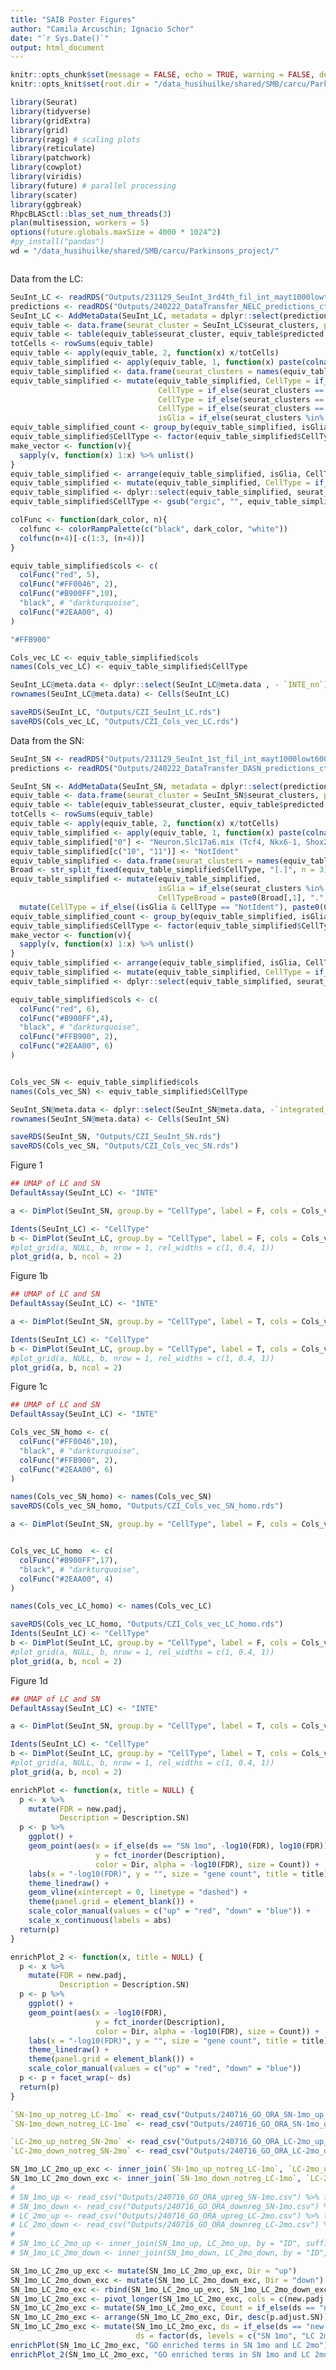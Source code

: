 ```yaml
---
title: "SAIB Poster Figures"
author: "Camila Arcuschin; Ignacio Schor"
date: "`r Sys.Date()`"
output: html_document
---
```


```r
knitr::opts_chunk$set(message = FALSE, echo = TRUE, warning = FALSE, dev = c('png', 'pdf'))
knitr::opts_knit$set(root.dir = "/data_husihuilke/shared/SMB/carcu/Parkinsons_project/")
```

```r
library(Seurat)
library(tidyverse)
library(gridExtra)
library(grid)
library(ragg) # scaling plots
library(reticulate)
library(patchwork)
library(cowplot)
library(viridis)
library(future) # parallel processing
library(scater)
library(ggbreak)
RhpcBLASctl::blas_set_num_threads(3)
plan(multisession, workers = 5)
options(future.globals.maxSize = 4000 * 1024^2)
#py_install("pandas")
wd = "/data_husihuilke/shared/SMB/carcu/Parkinsons_project/"
```


```r


```


Data from the LC:

```r
SeuInt_LC <- readRDS("Outputs/231129_SeuInt_3rd4th_fil_int_mayt1000lowt60000_lowtInfrb_24clusters.rds")
predictions <- readRDS("Outputs/240222_DataTransfer_NELC_predictions_ctrl.rds")
SeuInt_LC <- AddMetaData(SeuInt_LC, metadata = dplyr::select(predictions, predicted.id))
equiv_table <- data.frame(seurat_cluster = SeuInt_LC$seurat_clusters, predicted.id = SeuInt_LC$predicted.id) %>% na.omit()
equiv_table <- table(equiv_table$seurat_cluster, equiv_table$predicted.id) %>% as.matrix()
totCells <- rowSums(equiv_table)
equiv_table <- apply(equiv_table, 2, function(x) x/totCells)
equiv_table_simplified <- apply(equiv_table, 1, function(x) paste(colnames(equiv_table)[x>0.45], collapse = "-"))
equiv_table_simplified <- data.frame(seurat_clusters = names(equiv_table_simplified), CellType = equiv_table_simplified)
equiv_table_simplified <- mutate(equiv_table_simplified, CellType = if_else(seurat_clusters == "3", "Astrocytes", CellType),
                                 CellType = if_else(seurat_clusters == "5", "Oligodendrocytes", CellType),
                                 CellType = if_else(seurat_clusters == "6", "Microglia", CellType),
                                 CellType = if_else(seurat_clusters == "7", "Ependymal cells", CellType),
                                 isGlia = if_else(seurat_clusters %in% c("3", "5", "6", "7"), T, F))
equiv_table_simplified_count <- group_by(equiv_table_simplified, isGlia, CellType) %>% dplyr::count()
equiv_table_simplified$CellType <- factor(equiv_table_simplified$CellType, levels = equiv_table_simplified_count$CellType)
make_vector <- function(v){
  sapply(v, function(x) 1:x) %>% unlist()
}
equiv_table_simplified <- arrange(equiv_table_simplified, isGlia, CellType) %>%  mutate(n_clust = make_vector(equiv_table_simplified_count$n))
equiv_table_simplified <- mutate(equiv_table_simplified, CellType = if_else((duplicated(equiv_table_simplified$CellType) | duplicated(equiv_table_simplified$CellType, fromLast = T)), paste0(CellType, "_", n_clust), as.character(CellType)))
equiv_table_simplified <- dplyr::select(equiv_table_simplified, seurat_clusters, CellType)
equiv_table_simplified$CellType <- gsub("ergic", "", equiv_table_simplified$CellType)

colFunc <- function(dark_color, n){
  colfunc <- colorRampPalette(c("black", dark_color, "white"))
  colfunc(n+4)[-c(1:3, (n+4))]
}

equiv_table_simplified$cols <- c(
  colFunc("red", 5),
  colFunc("#FF0046", 2),
  colFunc("#B900FF",10),
  "black", # "darkturquoise",
  colFunc("#2EAA00", 4)
)

"#FFB900"

Cols_vec_LC <- equiv_table_simplified$cols
names(Cols_vec_LC) <- equiv_table_simplified$CellType

SeuInt_LC@meta.data <- dplyr::select(SeuInt_LC@meta.data , - `INTE_nn`) %>% left_join(equiv_table_simplified)
rownames(SeuInt_LC@meta.data) <- Cells(SeuInt_LC)

saveRDS(SeuInt_LC, "Outputs/CZI_SeuInt_LC.rds")
saveRDS(Cols_vec_LC, "Outputs/CZI_Cols_vec_LC.rds")
```

Data from the SN:

```r
SeuInt_SN <- readRDS("Outputs/231129_SeuInt_1st_fil_int_mayt1000lowt60000_lowtInfrb.rds")
predictions <- readRDS("Outputs/240222_DataTransfer_DASN_predictions_ctrl.rds")

SeuInt_SN <- AddMetaData(SeuInt_SN, metadata = dplyr::select(predictions, saund.prediction))
equiv_table <- data.frame(seurat_cluster = SeuInt_SN$seurat_clusters, predicted.id = SeuInt_SN$saund.prediction) %>% na.omit()
equiv_table <- table(equiv_table$seurat_cluster, equiv_table$predicted.id) %>% as.matrix()
totCells <- rowSums(equiv_table)
equiv_table <- apply(equiv_table, 2, function(x) x/totCells)
equiv_table_simplified <- apply(equiv_table, 1, function(x) paste(colnames(equiv_table)[x>0.4], collapse = "-"))
equiv_table_simplified["0"] <- "Neuron.Slc17a6.mix (Tcf4, Nkx6-1, Shox2)"
equiv_table_simplified[c("10", "11")] <- "NotIdent"
equiv_table_simplified <- data.frame(seurat_clusters = names(equiv_table_simplified), CellType = equiv_table_simplified)
Broad <- str_split_fixed(equiv_table_simplified$CellType, "[.]", n = 3)[, 1:2]
equiv_table_simplified <- mutate(equiv_table_simplified,
                                 isGlia = if_else(seurat_clusters %in% c("3", "8", "5", "14", "15", "17"), T, F),
                                 CellTypeBroad = paste0(Broad[,1], ".", Broad[,2])) %>% 
  mutate(CellType = if_else((isGlia & CellType == "NotIdent"), paste0(CellType, "_glia"), CellType))
equiv_table_simplified_count <- group_by(equiv_table_simplified, isGlia, CellType) %>% dplyr::count()
equiv_table_simplified$CellType <- factor(equiv_table_simplified$CellType, levels = equiv_table_simplified_count$CellType)
make_vector <- function(v){
  sapply(v, function(x) 1:x) %>% unlist()
}
equiv_table_simplified <- arrange(equiv_table_simplified, isGlia, CellType) %>%  mutate(n_clust = make_vector(equiv_table_simplified_count$n))
equiv_table_simplified <- mutate(equiv_table_simplified, CellType = if_else((duplicated(equiv_table_simplified$CellType) | duplicated(equiv_table_simplified$CellType, fromLast = T)), paste0(CellType, "_", n_clust), as.character(CellType)))
equiv_table_simplified <- dplyr::select(equiv_table_simplified, seurat_clusters, CellType)

equiv_table_simplified$cols <- c(
  colFunc("red", 6),
  colFunc("#B900FF",4),
  "black", # "darkturquoise",
  colFunc("#FFB900", 2),
  colFunc("#2EAA00", 6)
)


Cols_vec_SN <- equiv_table_simplified$cols
names(Cols_vec_SN) <- equiv_table_simplified$CellType

SeuInt_SN@meta.data <- dplyr::select(SeuInt_SN@meta.data, -`integrated_nn`) %>% left_join(equiv_table_simplified)
rownames(SeuInt_SN@meta.data) <- Cells(SeuInt_SN)

saveRDS(SeuInt_SN, "Outputs/CZI_SeuInt_SN.rds")
saveRDS(Cols_vec_SN, "Outputs/CZI_Cols_vec_SN.rds")
```
Figure 1
```r
## UMAP of LC and SN 
DefaultAssay(SeuInt_LC) <- "INTE"

a <- DimPlot(SeuInt_SN, group.by = "CellType", label = F, cols = Cols_vec_SN, order = F, cells = sample(Cells(SeuInt_SN))) + labs(title = "SN")  + theme_void() + guides(color = guide_legend(nrow = 10, override.aes = list(size=4), label.position = "left", label.hjust = 1)) + theme(title = element_text(size = 25), legend.position = c(0.5, -0.2), legend.text = element_text(size = 15, margin = margin(l = 10, unit = "pt"), hjust =1.1), plot.margin = unit(c(1,30,70,1), units = "mm"), legend.key.width = unit(0.55, "cm"), legend.key.height = unit(0.2, "cm"))

Idents(SeuInt_LC) <- "CellType"
b <- DimPlot(SeuInt_LC, group.by = "CellType", label = F, cols = Cols_vec_LC, order = F, cells = sample(Cells(SeuInt_LC))) + labs(title = "LC")  + theme_void() + guides(color = guide_legend(nrow = 10, override.aes = list(size=4), label.position = "left", label.hjust = 1)) + theme(title = element_text(size = 25), legend.position = c(0.5, -0.2), legend.text = element_text(size = 15), plot.margin = unit(c(1,30,70,1), units = "mm"), legend.key.width = unit(0.55, "cm"), legend.key.height = unit(0.2, "cm")) #legend.box.just = c("right", "bottom")
#plot_grid(a, NULL, b, nrow = 1, rel_widths = c(1, 0.4, 1))
plot_grid(a, b, ncol = 2)
```

Figure 1b
```r
## UMAP of LC and SN 
DefaultAssay(SeuInt_LC) <- "INTE"

a <- DimPlot(SeuInt_SN, group.by = "CellType", label = T, cols = Cols_vec_SN, order = F, cells = sample(Cells(SeuInt_SN))) + labs(title = "SN")  + theme_void() + theme(title = element_text(size = 25), legend.position = "none", legend.text = element_text(size = 15, margin = margin(l = 10, unit = "pt"), hjust =1.1), plot.margin = unit(c(1,30,70,1), units = "mm"), legend.key.width = unit(0.55, "cm"), legend.key.height = unit(0.2, "cm"))

Idents(SeuInt_LC) <- "CellType"
b <- DimPlot(SeuInt_LC, group.by = "CellType", label = T, cols = Cols_vec_LC, order = F, cells = sample(Cells(SeuInt_LC))) + labs(title = "LC")  + theme_void() + theme(title = element_text(size = 25), legend.position = "none", legend.text = element_text(size = 15), plot.margin = unit(c(1,30,70,1), units = "mm"), legend.key.width = unit(0.55, "cm"), legend.key.height = unit(0.2, "cm")) #legend.box.just = c("right", "bottom")
#plot_grid(a, NULL, b, nrow = 1, rel_widths = c(1, 0.4, 1))
plot_grid(a, b, ncol = 2)
```

Figure 1c
```r
## UMAP of LC and SN 
DefaultAssay(SeuInt_LC) <- "INTE"

Cols_vec_SN_homo <- c(
  colFunc("#FF0046",10),
  "black", # "darkturquoise",
  colFunc("#FFB900", 2),
  colFunc("#2EAA00", 6)
)

names(Cols_vec_SN_homo) <- names(Cols_vec_SN) 
saveRDS(Cols_vec_SN_homo, "Outputs/CZI_Cols_vec_SN_homo.rds")

a <- DimPlot(SeuInt_SN, group.by = "CellType", label = F, cols = Cols_vec_SN_homo, order = F, cells = sample(Cells(SeuInt_SN))) + labs(title = "SN")  + theme_void() + guides(color = guide_legend(nrow = 10, override.aes = list(size=4), label.position = "left", label.hjust = 1)) + theme(title = element_text(size = 25), legend.position = c(0.5, -0.2), legend.text = element_text(size = 15, margin = margin(l = 10, unit = "pt"), hjust =1.1), plot.margin = unit(c(1,30,70,1), units = "mm"), legend.key.width = unit(0.55, "cm"), legend.key.height = unit(0.2, "cm"))


Cols_vec_LC_homo  <- c(
  colFunc("#B900FF",17),
  "black", # "darkturquoise",
  colFunc("#2EAA00", 4)
)

names(Cols_vec_LC_homo) <- names(Cols_vec_LC)

saveRDS(Cols_vec_LC_homo, "Outputs/CZI_Cols_vec_LC_homo.rds")
Idents(SeuInt_LC) <- "CellType"
b <- DimPlot(SeuInt_LC, group.by = "CellType", label = F, cols = Cols_vec_LC_homo, order = F, cells = sample(Cells(SeuInt_LC))) + labs(title = "LC")  + theme_void() + guides(color = guide_legend(nrow = 10, override.aes = list(size=4), label.position = "left", label.hjust = 1)) + theme(title = element_text(size = 25), legend.position = c(0.5, -0.2), legend.text = element_text(size = 15), plot.margin = unit(c(1,30,70,1), units = "mm"), legend.key.width = unit(0.55, "cm"), legend.key.height = unit(0.2, "cm")) #legend.box.just = c("right", "bottom")
#plot_grid(a, NULL, b, nrow = 1, rel_widths = c(1, 0.4, 1))
plot_grid(a, b, ncol = 2)
```

Figure 1d
```r
## UMAP of LC and SN 
DefaultAssay(SeuInt_LC) <- "INTE"

a <- DimPlot(SeuInt_SN, group.by = "CellType", label = T, cols = Cols_vec_SN_homo, order = F, cells = sample(Cells(SeuInt_SN))) + labs(title = "SN")  + theme_void() + theme(title = element_text(size = 25), legend.position = "none", legend.text = element_text(size = 15, margin = margin(l = 10, unit = "pt"), hjust =1.1), plot.margin = unit(c(1,30,70,1), units = "mm"), legend.key.width = unit(0.55, "cm"), legend.key.height = unit(0.2, "cm"))

Idents(SeuInt_LC) <- "CellType"
b <- DimPlot(SeuInt_LC, group.by = "CellType", label = T, cols = Cols_vec_LC_homo, order = F, cells = sample(Cells(SeuInt_LC))) + labs(title = "LC")  + theme_void() + theme(title = element_text(size = 25), legend.position = "none", legend.text = element_text(size = 15), plot.margin = unit(c(1,30,70,1), units = "mm"), legend.key.width = unit(0.55, "cm"), legend.key.height = unit(0.2, "cm")) #legend.box.just = c("right", "bottom")
#plot_grid(a, NULL, b, nrow = 1, rel_widths = c(1, 0.4, 1))
plot_grid(a, b, ncol = 2)
```


```r

enrichPlot <- function(x, title = NULL) {
  p <- x %>% 
    mutate(FDR = new.padj,
           Description = Description.SN)
  p <- p %>% 
    ggplot() +
    geom_point(aes(x = if_else(ds == "SN 1mo", -log10(FDR), log10(FDR)),
                   y = fct_inorder(Description),
                   color = Dir, alpha = -log10(FDR), size = Count)) +
    labs(x = "-log10(FDR)", y = "", size = "gene count", title = title) +
    theme_linedraw() +
    geom_vline(xintercept = 0, linetype = "dashed") +
    theme(panel.grid = element_blank()) +
    scale_color_manual(values = c("up" = "red", "down" = "blue")) +
    scale_x_continuous(labels = abs)
  return(p)
}

enrichPlot_2 <- function(x, title = NULL) {
  p <- x %>% 
    mutate(FDR = new.padj,
           Description = Description.SN)
  p <- p %>% 
    ggplot() +
    geom_point(aes(x = -log10(FDR),
                   y = fct_inorder(Description),
                   color = Dir, alpha = -log10(FDR), size = Count)) +
    labs(x = "-log10(FDR)", y = "", size = "gene count", title = title) +
    theme_linedraw() +
    theme(panel.grid = element_blank()) +
    scale_color_manual(values = c("up" = "red", "down" = "blue"))
  p <- p + facet_wrap(~ ds)
  return(p)
}

`SN-1mo_up_notreg_LC-1mo` <- read_csv("Outputs/240716_GO_ORA_SN-1mo_up_notreg_LC-1mo_new_padj.csv") %>% filter(new.padj <= 0.05)
`SN-1mo_down_notreg_LC-1mo` <- read_csv("Outputs/240716_GO_ORA_SN-1mo_down_notreg_LC-1mo_new_padj.csv") %>% filter(new.padj <= 0.05)

`LC-2mo_up_notreg_SN-2mo` <- read_csv("Outputs/240716_GO_ORA_LC-2mo_up_notreg_SN-2mo_new_padj.csv") %>% filter(new.padj <= 0.05)
`LC-2mo_down_notreg_SN-2mo` <- read_csv("Outputs/240716_GO_ORA_LC-2mo_down_notreg_SN-2mo_new_padj.csv") %>% filter(new.padj <= 0.05)

SN_1mo_LC_2mo_up_exc <- inner_join(`SN-1mo_up_notreg_LC-1mo`, `LC-2mo_up_notreg_SN-2mo`, by = "ID", suffix = c(".SN", ".LC"))
SN_1mo_LC_2mo_down_exc <- inner_join(`SN-1mo_down_notreg_LC-1mo`, `LC-2mo_down_notreg_SN-2mo` , by = "ID", suffix = c(".SN", ".LC"))
# 
# SN_1mo_up <- read_csv("Outputs/240716_GO_ORA_upreg_SN-1mo.csv") %>% filter(new.padj <= 0.05)
# SN_1mo_down <- read_csv("Outputs/240716_GO_ORA_downreg_SN-1mo.csv") %>% filter(new.padj <= 0.05)
# LC_2mo_up <- read_csv("Outputs/240716_GO_ORA_upreg_LC-2mo.csv") %>% filter(new.padj <= 0.05)
# LC_2mo_down <- read_csv("Outputs/240716_GO_ORA_downreg_LC-2mo.csv") %>% filter(new.padj <= 0.05)
# 
# SN_1mo_LC_2mo_up <- inner_join(SN_1mo_up, LC_2mo_up, by = "ID", suffix = c(".SN", ".LC"))
# SN_1mo_LC_2mo_down <- inner_join(SN_1mo_down, LC_2mo_down, by = "ID", suffix = c(".SN", ".LC"))

SN_1mo_LC_2mo_up_exc <- mutate(SN_1mo_LC_2mo_up_exc, Dir = "up")
SN_1mo_LC_2mo_down_exc <- mutate(SN_1mo_LC_2mo_down_exc, Dir = "down")
SN_1mo_LC_2mo_exc <- rbind(SN_1mo_LC_2mo_up_exc, SN_1mo_LC_2mo_down_exc)
SN_1mo_LC_2mo_exc <- pivot_longer(SN_1mo_LC_2mo_exc, cols = c(new.padj.SN, new.padj.LC), names_to = "ds", values_to = "new.padj")
SN_1mo_LC_2mo_exc <- mutate(SN_1mo_LC_2mo_exc, Count = if_else(ds == "new.padj.SN", Count.SN, Count.LC))
SN_1mo_LC_2mo_exc <- arrange(SN_1mo_LC_2mo_exc, Dir, desc(p.adjust.SN))
SN_1mo_LC_2mo_exc <- mutate(SN_1mo_LC_2mo_exc, ds = if_else(ds == "new.padj.SN", "SN 1mo", "LC 2mo"),
                            ds = factor(ds, levels = c("SN 1mo", "LC 2mo")))
enrichPlot(SN_1mo_LC_2mo_exc, "GO enriched terms in SN 1mo and LC 2mo")
enrichPlot_2(SN_1mo_LC_2mo_exc, "GO enriched terms in SN 1mo and LC 2mo")


```




